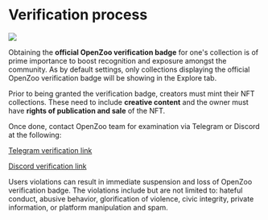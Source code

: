 # Verification process

![](/verified.jpg)

Obtaining the **official OpenZoo verification badge** for one's collection is of prime importance to boost recognition and exposure amongst the community. As by default settings, only collections displaying the official OpenZoo verification badge will be showing in the Explore tab.

Prior to being granted the verification badge, creators must mint their NFT collections. These need to include **creative content** and the owner must have **rights of publication and sale** of the NFT. 

Once done, contact OpenZoo team for examination via Telegram or Discord at the following:

[Telegram verification link](https://t.me/openzoo_validation)

[Discord verification link](https://discord.gg/tT4v8H6UBH)

Users violations can result in immediate suspension and loss of OpenZoo verification badge.
The violations include but are not limited to: hateful conduct, abusive behavior, glorification of violence, civic integrity, private information, or platform manipulation and spam.
